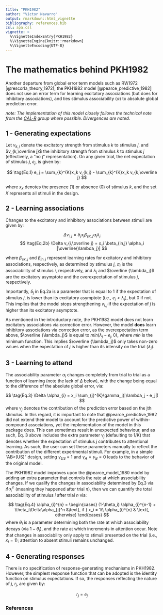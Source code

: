 ---
title: "PKH1982"
author: "Victor Navarro"
output: rmarkdown::html_vignette
bibliography: references.bib
csl: apa.csl
vignette: >
  %\VignetteIndexEntry{PKH1982}
  %\VignetteEngine{knitr::rmarkdown}
  %\VignetteEncoding{UTF-8}
---

# The mathematics behind PKH1982

Another departure from global error term models such 
as RW1972 [@rescorla_theory_1972], the PKH1982 model 
[@pearce_predictive_1982] does not use an error term 
for learning excitatory associations (but does for inhibitory 
associations), and ties stimulus associability ($\alpha$) 
to absolute global prediction error.

*note: The implementation of this model closely 
follows the technical note from the 
[CAL-R](https://www.cal-r.org/index.php?id=PHsim) group where possible. 
Divergences are noted.*

## 1 - Generating expectations

Let $v_{k,j}$ denote the excitatory strength from 
stimulus $k$ to stimulus $j$, and $v_{k,\overline j}$ the 
inhibitory strength from stimulus $k$ to stimulus $j$ 
(effectively, a "no j" representation). On any given trial, 
the net expectation of stimulus $j$, $e_j$, is given by:

$$
\tag{Eq.1}
e_j = \sum_{k}^{K}x_k v_{k,j} - \sum_{k}^{K}x_k v_{k,\overline j}
$$

where $x_k$ denotes the presence (1) or absence (0) of stimulus 
$k$, and the set $K$ represents all stimuli in the design.

## 2 - Learning associations

Changes to the excitatory and inhibitory associations 
between stimuli are given by:

$$
\tag{Eq.2a}
\Delta v_{i,j} = \delta_jx_i \beta_{ex,j} \alpha_i \lambda_j
$$
$$
\tag{Eq.2b}
\Delta v_{i,\overline j} = x_i \beta_{in,j} \alpha_i  |\overline{\lambda_j}|
$$

where $\beta_{ex,j}$ and $\beta_{in,j}$ represent learning 
rates for excitatory and inhibitory associations, respectively, 
as determined by stimulus $j$, $\alpha_i$ is the associability of 
stimulus $i$, respectively, and $\lambda_j$ and $\overline {\lambda_j}$ 
are the excitatory asymptote and the overexpectation of stimulus $j$, 
respectively.

Importantly, $\delta_j$ in Eq.2a is a parameter that is equal to 
1 if the expectation of stimulus $j$, is lower than its excitatory 
asymptote (i.e., $e_j < \lambda_j$), but 0 if not. This implies 
that the model stops strengthening $v_{i,j}$ if the expectation of 
$j$ is higher than its excitatory asymptote.

As mentioned in the introductory note, the PKH1982 model 
does not learn excitatory associations via correction error. 
However, the model **does** learn inhibitory associations via 
correction error, as the overexpectation term above, $\overline 
{\lambda_j}$ is equal to $min(\lambda_j - e_j, 0)$, where $min$ 
is the minimum function. This implies $\overline {\lambda_j}$ 
only takes non-zero values when the expectation of $j$ is higher 
than its intensity on the trial ($\lambda_j$).

## 3 - Learning to attend

The associability parameter $\alpha_i$ changes completely 
from trial to trial as a function of learning (note the lack 
of $\Delta$ below), with the change being equal to the difference 
of the absolute global error, via:

$$
\tag{Eq.3}
\Delta \alpha_{i} = x_i \sum_{j}^{K}\gamma_j(|\lambda_j - e_j|)
$$
where $\gamma_j$ denotes the contribution of the 
prediction error based on the jth stimulus. In this regard, 
it is important to note that @pearce_predictive_1982 did not extend 
their model to account for the predictive power of within-compound 
associations, yet the implementation of the model in this package does. 
This can sometimes result in unexpected behaviour, 
and as such, Eq. 3 above includes the extra parameter 
$\gamma_j$ (defaulting to 1/K) that denotes whether the expectation 
of stimulus $j$ contributes to attentional learning. As such, the 
user can set these parameters manually to reflect the contribution 
of the different experimental stimuli. For example, in a simple 
"AB>(US)" design, setting $\gamma_{US}$ = 1 and $\gamma_{A} = 
\gamma_{B} = 0$ leads to the behavior of the original model.

The PKH1982 model improves upon the @pearce_model_1980 
model by adding an extra parameter that controls the rate 
at which associability changes. If we qualify the changes 
in associability determined by Eq.3 via $\Delta\alpha_{i}^{n}$ 
(meaning they happened after trial $n$), then we can quantify the 
total associability of stimulus $i$ after trial $n$ via:

$$
\tag{Eq.4}
\alpha_{i}^{n} = 
\begin{cases}
  (1-\theta_i) \alpha_{i}^{n-1} + \theta_i\Delta\alpha_{j}^n &\text{, if } x_i = 1\\
  \alpha_{i}^{n} & \text{, otherwise}
\end{cases}
$$
where $\theta_i$ is a parameter determining both the 
rate at which associability decays (via $1-\theta_i$), and the 
rate at which increments in attention occur. Note that changes 
in associability only apply to stimuli presented on the trial 
(i.e., $x_i = 1$); attention to absent stimuli remains unchanged.

## 4 - Generating responses

There is no specification of response-generating mechanisms in 
PKH1982. However, the simplest response function that can be 
adopted is the identity function on stimulus expectations. If so, 
the responses reflecting the nature of $j$, $r_j$, are given by:

$$
\tag{Eq.5}
r_j = e_j
$$

### References
